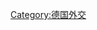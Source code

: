 {{Catnav|頁面分類|各種主題的頁面分類|按國家分類|各國外交|德國外交}}
{{Catnav|頁面分類|人类社会|人物|各職業人物|战略家}}

[[Category:德国外交|Category:德国外交]]